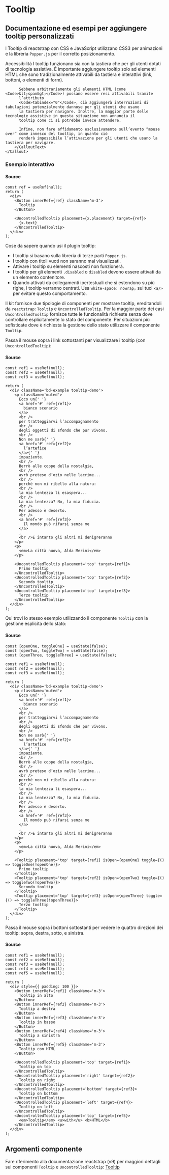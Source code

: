 
<Meta of={TooltipStories} />

# Tooltip

## Documentazione ed esempi per aggiungere tooltip personalizzati

I Tooltip di reactstrap con CSS e JavaScript utilizzano CSS3 per animazioni e la libreria `Popper.js` per il corretto posizionamento.
<div className="docs">
    <Callout color="success">
        <CalloutTitle>
            <span className="text">Accessibilità</span>
        </CalloutTitle>
        <CalloutText>
          I tooltip funzionano sia con la tastiera che per gli utenti dotati di tecnologia assistiva.
          È importante aggiungere tooltip solo ad elementi HTML che sono tradizionalmente attivabili da tastiera e
          interattivi (link, bottoni, o elementi di form).

          Sebbene arbitrariamente gli elementi HTML (come <Code>&lt;span&gt;</Code>) possano essere resi attivabili tramite
          l’attributo
          <Code>tabindex="0"</Code>, ciò aggiungerà interruzioni di tabulazioni potenzialmente dannose per gli utenti che usano
          la tastiera per navigare. Inoltre, la maggior parte delle tecnologie assistive in questa situazione non annuncia il
          tooltip come ci si potrebbe invece attendere.

          Infine, non fare affidamento esclusivamente sull’evento “mouse over” come innesco del tooltip, in quanto ciò
          renderà impossibile l’attivazione per gli utenti che usano la tastiera per navigare.
        </CalloutText>
    </Callout>
</div>


### Esempio interattivo

<Canvas of={TooltipStories.EsempiInterattivi} />
<Controls of={TooltipStories.EsempiInterattivi} />

#### Source

```tsx
const ref = useRef(null);
return (
  <div>
    <Button innerRef={ref} className='m-3'>
      Tooltip
    </Button>

    <UncontrolledTooltip placement={x.placement} target={ref}>
      {x.text}
    </UncontrolledTooltip>
  </div>
);
```

Cose da sapere quando usi il plugin tooltip:

- I tooltip si basano sulla libreria di terze parti `Popper.js`.
- I tooltip con titoli vuoti non saranno mai visualizzati.
- Attivare i tooltip su elementi nascosti non funzionerà.
- I tooltip per gli elementi `.disabled` o `disabled` devono essere attivati da un elemento contenitore.
- Quando attivati da collegamenti ipertestuali che si estendono su più righe, i tooltip verranno centrati. Usa `white-space: nowrap;` sui tuoi `<a/>` per evitare questo comportamento.

Il kit fornisce due tipologie di componenti per mostrare tooltip, ereditandoli da `reactstrap`: `Tooltip` e `UncontrolledTooltip`.
Per la maggior parte dei casi `UncontrolledTooltip` fornisce tutte le funzionalità richieste senza dove controllare esplicitamente lo stato del componente. Per situazioni più sofisticate dove è richiesta la gestione dello stato utilizzare il componente `Tooltip`.

Passa il mouse sopra i link sottostanti per visualizzare i tooltip (con `UncontrolledTooltip`):

<Canvas of={TooltipStories.Esempi} />

#### Source

```tsx
const ref1 = useRef(null);
const ref2 = useRef(null);
const ref3 = useRef(null);

return (
  <div className='bd-example tooltip-demo'>
    <p className='muted'>
      Ecco un{' '}
      <a href='#' ref={ref1}>
        bianco scenario
      </a>
      <br />
      per tratteggiarvi l’accompagnamento
      <br />
      degli oggetti di sfondo che pur vivono.
      <br />
      Non ne sarò{' '}
      <a href='#' ref={ref2}>
        l’artefice
      </a>{' '}
      impaziente.
      <br />
      Berrò alle coppe della nostalgia,
      <br />
      avrò preteso d’ozio nelle lacrime...
      <br />
      perché non mi ribello alla natura:
      <br />
      la mia lentezza li esaspera...
      <br />
      La mia lentezza? No, la mia fiducia.
      <br />
      Per adesso è deserto.
      <br />
      <a href='#' ref={ref3}>
        Il mondo può rifarsi senza me
      </a>
      ,
      <br />E intanto gli altri mi denigreranno
    </p>
    <p>
      <em>La città nuova, Alda Merini</em>
    </p>

    <UncontrolledTooltip placement='top' target={ref1}>
      Primo tooltip
    </UncontrolledTooltip>
    <UncontrolledTooltip placement='top' target={ref2}>
      Secondo tooltip
    </UncontrolledTooltip>
    <UncontrolledTooltip placement='top' target={ref3}>
      Terzo tooltip
    </UncontrolledTooltip>
  </div>
);
```

Qui trovi lo stesso esempio utilizzando il componente `Tooltip` con la gestione esplicita dello stato:

<Canvas of={TooltipStories.EsempiConControllo} />

#### Source

```tsx
const [openOne, toggleOne] = useState(false);
const [openTwo, toggleTwo] = useState(false);
const [openThree, toggleThree] = useState(false);

const ref1 = useRef(null);
const ref2 = useRef(null);
const ref3 = useRef(null);

return (
  <div className='bd-example tooltip-demo'>
    <p className='muted'>
      Ecco un{' '}
      <a href='#' ref={ref1}>
        bianco scenario
      </a>
      <br />
      per tratteggiarvi l’accompagnamento
      <br />
      degli oggetti di sfondo che pur vivono.
      <br />
      Non ne sarò{' '}
      <a href='#' ref={ref2}>
        l’artefice
      </a>{' '}
      impaziente.
      <br />
      Berrò alle coppe della nostalgia,
      <br />
      avrò preteso d’ozio nelle lacrime...
      <br />
      perché non mi ribello alla natura:
      <br />
      la mia lentezza li esaspera...
      <br />
      La mia lentezza? No, la mia fiducia.
      <br />
      Per adesso è deserto.
      <br />
      <a href='#' ref={ref3}>
        Il mondo può rifarsi senza me
      </a>
      ,
      <br />E intanto gli altri mi denigreranno
    </p>
    <p>
      <em>La città nuova, Alda Merini</em>
    </p>

    <Tooltip placement='top' target={ref1} isOpen={openOne} toggle={() => toggleOne(!openOne)}>
      Primo tooltip
    </Tooltip>
    <Tooltip placement='top' target={ref2} isOpen={openTwo} toggle={() => toggleTwo(!openTwo)}>
      Secondo tooltip
    </Tooltip>
    <Tooltip placement='top' target={ref3} isOpen={openThree} toggle={() => toggleThree(!openThree)}>
      Terzo tooltip
    </Tooltip>
  </div>
);
```

Passa il mouse sopra i bottoni sottostanti per vedere le quattro direzioni dei tooltip: sopra, destra, sotto, e sinistra.

<Canvas of={TooltipStories.Posizioni} />

#### Source

```tsx
const ref1 = useRef(null);
const ref2 = useRef(null);
const ref3 = useRef(null);
const ref4 = useRef(null);
const ref5 = useRef(null);

return (
  <div style={{ padding: 100 }}>
    <Button innerRef={ref1} className='m-3'>
      Tooltip in alto
    </Button>
    <Button innerRef={ref2} className='m-3'>
      Tooltip a destra
    </Button>
    <Button innerRef={ref3} className='m-3'>
      Tooltip in basso
    </Button>
    <Button innerRef={ref4} className='m-3'>
      Tooltip a sinistra
    </Button>
    <Button innerRef={ref5} className='m-3'>
      Tooltip con HTML
    </Button>

    <UncontrolledTooltip placement='top' target={ref1}>
      Tooltip on top
    </UncontrolledTooltip>
    <UncontrolledTooltip placement='right' target={ref2}>
      Tooltip on right
    </UncontrolledTooltip>
    <UncontrolledTooltip placement='bottom' target={ref3}>
      Tooltip on bottom
    </UncontrolledTooltip>
    <UncontrolledTooltip placement='left' target={ref4}>
      Tooltip on left
    </UncontrolledTooltip>
    <UncontrolledTooltip placement='top' target={ref5}>
      <em>Tooltip</em> <u>with</u> <b>HTML</b>
    </UncontrolledTooltip>
  </div>
);
```

## Argomenti componente

Fare riferimento alla documentazione reactstrap (v9) per maggiori dettagli sui componenti `Tooltip` e `UncontrolledTooltip`: [Tooltip](https://reactstrap.github.io/?path=/docs/components-tooltip--tooltip)
